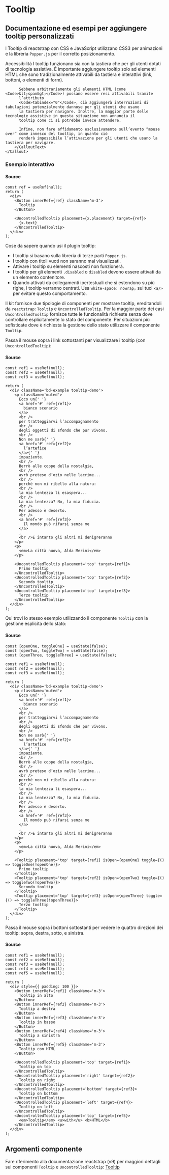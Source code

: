 
<Meta of={TooltipStories} />

# Tooltip

## Documentazione ed esempi per aggiungere tooltip personalizzati

I Tooltip di reactstrap con CSS e JavaScript utilizzano CSS3 per animazioni e la libreria `Popper.js` per il corretto posizionamento.
<div className="docs">
    <Callout color="success">
        <CalloutTitle>
            <span className="text">Accessibilità</span>
        </CalloutTitle>
        <CalloutText>
          I tooltip funzionano sia con la tastiera che per gli utenti dotati di tecnologia assistiva.
          È importante aggiungere tooltip solo ad elementi HTML che sono tradizionalmente attivabili da tastiera e
          interattivi (link, bottoni, o elementi di form).

          Sebbene arbitrariamente gli elementi HTML (come <Code>&lt;span&gt;</Code>) possano essere resi attivabili tramite
          l’attributo
          <Code>tabindex="0"</Code>, ciò aggiungerà interruzioni di tabulazioni potenzialmente dannose per gli utenti che usano
          la tastiera per navigare. Inoltre, la maggior parte delle tecnologie assistive in questa situazione non annuncia il
          tooltip come ci si potrebbe invece attendere.

          Infine, non fare affidamento esclusivamente sull’evento “mouse over” come innesco del tooltip, in quanto ciò
          renderà impossibile l’attivazione per gli utenti che usano la tastiera per navigare.
        </CalloutText>
    </Callout>
</div>


### Esempio interattivo

<Canvas of={TooltipStories.EsempiInterattivi} />
<Controls of={TooltipStories.EsempiInterattivi} />

#### Source

```tsx
const ref = useRef(null);
return (
  <div>
    <Button innerRef={ref} className='m-3'>
      Tooltip
    </Button>

    <UncontrolledTooltip placement={x.placement} target={ref}>
      {x.text}
    </UncontrolledTooltip>
  </div>
);
```

Cose da sapere quando usi il plugin tooltip:

- I tooltip si basano sulla libreria di terze parti `Popper.js`.
- I tooltip con titoli vuoti non saranno mai visualizzati.
- Attivare i tooltip su elementi nascosti non funzionerà.
- I tooltip per gli elementi `.disabled` o `disabled` devono essere attivati da un elemento contenitore.
- Quando attivati da collegamenti ipertestuali che si estendono su più righe, i tooltip verranno centrati. Usa `white-space: nowrap;` sui tuoi `<a/>` per evitare questo comportamento.

Il kit fornisce due tipologie di componenti per mostrare tooltip, ereditandoli da `reactstrap`: `Tooltip` e `UncontrolledTooltip`.
Per la maggior parte dei casi `UncontrolledTooltip` fornisce tutte le funzionalità richieste senza dove controllare esplicitamente lo stato del componente. Per situazioni più sofisticate dove è richiesta la gestione dello stato utilizzare il componente `Tooltip`.

Passa il mouse sopra i link sottostanti per visualizzare i tooltip (con `UncontrolledTooltip`):

<Canvas of={TooltipStories.Esempi} />

#### Source

```tsx
const ref1 = useRef(null);
const ref2 = useRef(null);
const ref3 = useRef(null);

return (
  <div className='bd-example tooltip-demo'>
    <p className='muted'>
      Ecco un{' '}
      <a href='#' ref={ref1}>
        bianco scenario
      </a>
      <br />
      per tratteggiarvi l’accompagnamento
      <br />
      degli oggetti di sfondo che pur vivono.
      <br />
      Non ne sarò{' '}
      <a href='#' ref={ref2}>
        l’artefice
      </a>{' '}
      impaziente.
      <br />
      Berrò alle coppe della nostalgia,
      <br />
      avrò preteso d’ozio nelle lacrime...
      <br />
      perché non mi ribello alla natura:
      <br />
      la mia lentezza li esaspera...
      <br />
      La mia lentezza? No, la mia fiducia.
      <br />
      Per adesso è deserto.
      <br />
      <a href='#' ref={ref3}>
        Il mondo può rifarsi senza me
      </a>
      ,
      <br />E intanto gli altri mi denigreranno
    </p>
    <p>
      <em>La città nuova, Alda Merini</em>
    </p>

    <UncontrolledTooltip placement='top' target={ref1}>
      Primo tooltip
    </UncontrolledTooltip>
    <UncontrolledTooltip placement='top' target={ref2}>
      Secondo tooltip
    </UncontrolledTooltip>
    <UncontrolledTooltip placement='top' target={ref3}>
      Terzo tooltip
    </UncontrolledTooltip>
  </div>
);
```

Qui trovi lo stesso esempio utilizzando il componente `Tooltip` con la gestione esplicita dello stato:

<Canvas of={TooltipStories.EsempiConControllo} />

#### Source

```tsx
const [openOne, toggleOne] = useState(false);
const [openTwo, toggleTwo] = useState(false);
const [openThree, toggleThree] = useState(false);

const ref1 = useRef(null);
const ref2 = useRef(null);
const ref3 = useRef(null);

return (
  <div className='bd-example tooltip-demo'>
    <p className='muted'>
      Ecco un{' '}
      <a href='#' ref={ref1}>
        bianco scenario
      </a>
      <br />
      per tratteggiarvi l’accompagnamento
      <br />
      degli oggetti di sfondo che pur vivono.
      <br />
      Non ne sarò{' '}
      <a href='#' ref={ref2}>
        l’artefice
      </a>{' '}
      impaziente.
      <br />
      Berrò alle coppe della nostalgia,
      <br />
      avrò preteso d’ozio nelle lacrime...
      <br />
      perché non mi ribello alla natura:
      <br />
      la mia lentezza li esaspera...
      <br />
      La mia lentezza? No, la mia fiducia.
      <br />
      Per adesso è deserto.
      <br />
      <a href='#' ref={ref3}>
        Il mondo può rifarsi senza me
      </a>
      ,
      <br />E intanto gli altri mi denigreranno
    </p>
    <p>
      <em>La città nuova, Alda Merini</em>
    </p>

    <Tooltip placement='top' target={ref1} isOpen={openOne} toggle={() => toggleOne(!openOne)}>
      Primo tooltip
    </Tooltip>
    <Tooltip placement='top' target={ref2} isOpen={openTwo} toggle={() => toggleTwo(!openTwo)}>
      Secondo tooltip
    </Tooltip>
    <Tooltip placement='top' target={ref3} isOpen={openThree} toggle={() => toggleThree(!openThree)}>
      Terzo tooltip
    </Tooltip>
  </div>
);
```

Passa il mouse sopra i bottoni sottostanti per vedere le quattro direzioni dei tooltip: sopra, destra, sotto, e sinistra.

<Canvas of={TooltipStories.Posizioni} />

#### Source

```tsx
const ref1 = useRef(null);
const ref2 = useRef(null);
const ref3 = useRef(null);
const ref4 = useRef(null);
const ref5 = useRef(null);

return (
  <div style={{ padding: 100 }}>
    <Button innerRef={ref1} className='m-3'>
      Tooltip in alto
    </Button>
    <Button innerRef={ref2} className='m-3'>
      Tooltip a destra
    </Button>
    <Button innerRef={ref3} className='m-3'>
      Tooltip in basso
    </Button>
    <Button innerRef={ref4} className='m-3'>
      Tooltip a sinistra
    </Button>
    <Button innerRef={ref5} className='m-3'>
      Tooltip con HTML
    </Button>

    <UncontrolledTooltip placement='top' target={ref1}>
      Tooltip on top
    </UncontrolledTooltip>
    <UncontrolledTooltip placement='right' target={ref2}>
      Tooltip on right
    </UncontrolledTooltip>
    <UncontrolledTooltip placement='bottom' target={ref3}>
      Tooltip on bottom
    </UncontrolledTooltip>
    <UncontrolledTooltip placement='left' target={ref4}>
      Tooltip on left
    </UncontrolledTooltip>
    <UncontrolledTooltip placement='top' target={ref5}>
      <em>Tooltip</em> <u>with</u> <b>HTML</b>
    </UncontrolledTooltip>
  </div>
);
```

## Argomenti componente

Fare riferimento alla documentazione reactstrap (v9) per maggiori dettagli sui componenti `Tooltip` e `UncontrolledTooltip`: [Tooltip](https://reactstrap.github.io/?path=/docs/components-tooltip--tooltip)
